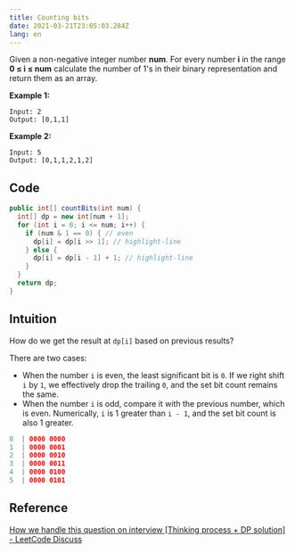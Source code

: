 ```yaml
---
title: Counting bits
date: 2021-03-21T23:05:03.284Z
lang: en
---
```



<LeetCode id={338} />

Given a non-negative integer number **num**.
For every number **i** in the range **0 ≤ i ≤ num**
calculate the number of 1's in their binary representation and return them as an array.

**Example 1:**

```
Input: 2
Output: [0,1,1]
```

**Example 2:**

```
Input: 5
Output: [0,1,1,2,1,2]
```

## Code

```java
public int[] countBits(int num) {
  int[] dp = new int[num + 1];
  for (int i = 0; i <= num; i++) {
    if (num & 1 == 0) { // even
      dp[i] = dp[i >> 1]; // highlight-line
    } else {
      dp[i] = dp[i - 1] + 1; // highlight-line
    }
  }
  return dp;
}
```

## Intuition

How do we get the result at `dp[i]` based on previous results?

There are two cases:

- When the number `i` is even, the least significant bit is `0`. If we right shift `i` by `1`, we effectively drop the trailing `0`, and the set bit count remains the same.
- When the number `i` is odd, compare it with the previous number, which is even. Numerically, `i` is 1 greater than `i - 1`, and the set bit count is also 1 greater.

```kotlin
0  | 0000 0000
1  | 0000 0001
2  | 0000 0010
3  | 0000 0011
4  | 0000 0100
5  | 0000 0101
```

## Reference

[How we handle this question on interview [Thinking process + DP solution] - LeetCode Discuss](https://leetcode.com/problems/counting-bits/discuss/79557/How-we-handle-this-question-on-interview-Thinking-process-%2B-DP-solution)